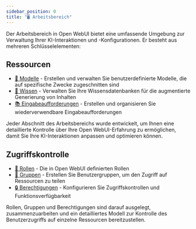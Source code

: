 ```yaml
---
sidebar_position: 0
title: "🖥️ Arbeitsbereich"
---
```


Der Arbeitsbereich in Open WebUI bietet eine umfassende Umgebung zur Verwaltung Ihrer KI-Interaktionen und -Konfigurationen. Er besteht aus mehreren Schlüsselelementen:

## Ressourcen

- [🤖 Modelle](./models.md) - Erstellen und verwalten Sie benutzerdefinierte Modelle, die auf spezifische Zwecke zugeschnitten sind
- [🧠 Wissen](./knowledge.md) - Verwalten Sie Ihre Wissensdatenbanken für die augmentierte Generierung von Inhalten
- [📚 Eingabeaufforderungen](./prompts.md) - Erstellen und organisieren Sie wiederverwendbare Eingabeaufforderungen

Jeder Abschnitt des Arbeitsbereichs wurde entwickelt, um Ihnen eine detaillierte Kontrolle über Ihre Open WebUI-Erfahrung zu ermöglichen, damit Sie Ihre KI-Interaktionen anpassen und optimieren können.

## Zugriffskontrolle
- [‍🔑 Rollen](./roles.md) - Die in Open WebUI definierten Rollen
- [‍🔐 Gruppen](./groups.md) - Erstellen Sie Benutzergruppen, um den Zugriff auf Ressourcen zu teilen
- [🔒 Berechtigungen](./permissions.md) - Konfigurieren Sie Zugriffskontrollen und Funktionsverfügbarkeit

Rollen, Gruppen und Berechtigungen sind darauf ausgelegt, zusammenzuarbeiten und ein detailliertes Modell zur Kontrolle des Benutzerzugriffs auf einzelne Ressourcen bereitzustellen.
